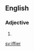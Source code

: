 ==English==

===Adjective===
{{head|en|adjective comparative form}}

# {{en-comparative of|iffy}}

[[sv:iffier]]